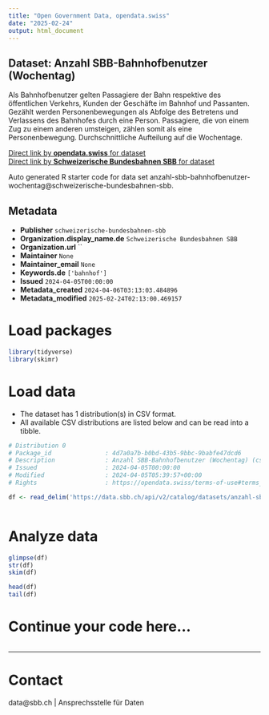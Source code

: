 ```yaml
---
title: "Open Government Data, opendata.swiss"
date: "2025-02-24"
output: html_document
---
```


## Dataset: Anzahl SBB-Bahnhofbenutzer (Wochentag)


Als
  Bahnhofbenutzer gelten Passagiere der Bahn respektive des öffentlichen
  Verkehrs, Kunden der Geschäfte im Bahnhof und Passanten. Gezählt werden
  Personenbewegungen als Abfolge des Betretens und Verlassens des Bahnhofes
  durch eine Person. Passagiere, die von einem Zug zu einem anderen umsteigen,
  zählen somit als eine Personenbewegung. Durchschnittliche Aufteilung auf die Wochentage.

[Direct link by **opendata.swiss** for dataset](https://opendata.swiss/de/dataset/anzahl-sbb-bahnhofbenutzer-wochentag)<br>
[Direct link by **Schweizerische Bundesbahnen SBB** for dataset](https://data.sbb.ch/explore/dataset/anzahl-sbb-bahnhofbenutzer-wochentag/)

Auto generated R starter code for data set anzahl-sbb-bahnhofbenutzer-wochentag@schweizerische-bundesbahnen-sbb.

## Metadata

- **Publisher** `schweizerische-bundesbahnen-sbb`
- **Organization.display_name.de** `Schweizerische Bundesbahnen SBB`
- **Organization.url** ``
- **Maintainer** `None`
- **Maintainer_email** `None`
- **Keywords.de** `['bahnhof']`
- **Issued** `2024-04-05T00:00:00`
- **Metadata_created** `2024-04-06T03:13:03.484896`
- **Metadata_modified** `2025-02-24T02:13:00.469157`


# Load packages

```r

library(tidyverse)
library(skimr)

```

# Load data

-   The dataset has 1 distribution(s) in CSV format.
-   All available CSV distributions are listed below and can be read into a tibble.

```r

# Distribution 0
# Package_id               : 4d7a0a7b-b0bd-43b5-9bbc-9babfe47dcd6
# Description              : Anzahl SBB-Bahnhofbenutzer (Wochentag) (csv)
# Issued                   : 2024-04-05T00:00:00
# Modified                 : 2024-04-05T05:39:57+00:00
# Rights                   : https://opendata.swiss/terms-of-use#terms_by

df <- read_delim('https://data.sbb.ch/api/v2/catalog/datasets/anzahl-sbb-bahnhofbenutzer-wochentag/exports/csv?use_labels=true')



```

# Analyze data

```r

glimpse(df)
str(df)
skim(df)

head(df)
tail(df)

```

# Continue your code here...

```r

```

------------------------------------------------------------------------

# Contact

data@sbb.ch | Ansprechsstelle für Daten
